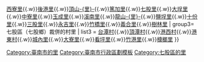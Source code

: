 {{Navbox
| title =[[臺南市]][[七股區]]行政區劃
| name = 臺南市七股區
| image = [[File:臺南市七股區行政區域圖 2018.svg|85px]]
| state  = auto
| style = width: 100%
| navbar= 
| group1= 七股區公所位置
| list1 = [[大埕里 (七股區)|大埕里]]
| group2= 七股區所轄的里
| list2 = -{[[大潭里 (七股區)|大潭里]]}-{{.w}}[[西寮里 (臺南市)|西寮里]]{{.w}}[[後港里 (臺南市)|後港里]]{{.w}}[[頂山里|頂山-{里}-]]{{.w}}[[篤加里]]{{.w}}[[七股里]]{{.w}}[[大埕里 (七股區)|大埕里]]{{.w}}[[中寮里 (臺南市)|中寮里]]{{.w}}[[玉成里 (臺南市)|玉成里]]{{.w}}[[溪南里 (臺南市)|溪南里]]{{.w}}[[龍山里 (七股區)|龍山-{里}-]]{{.w}}[[鹽埕里 (七股區)|鹽埕里]]{{.w}}[[十份里]]{{.w}}[[三股里]]{{.w}}[[永吉里 (臺南市)|永吉里]]{{.w}}[[竹橋里]]{{.w}}[[義合里]]{{.w}}[[樹林里 (臺南市)|樹林里]]
| group3= 七股區（七股鄉）裁併的村里
| list3 = [[台潭村]]{{.w}}[[頂潭村]]{{.w}}[[港西村 (臺南市)|港西村]]{{.w}}[[港東村]]{{.w}}[[城內里]]{{.w}}[[大寮里 (臺南市)|大寮里]]{{.w}}[[看坪里]]{{.w}}[[竹港里]]{{.w}}[[槺榔里]]
}}<noinclude>[[Category:臺南市的里]]
[[Category:臺南市行政區劃模板]]
[[Category:七股區的里]]</noinclude>